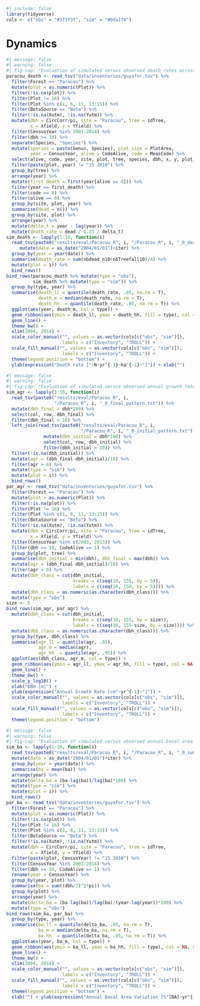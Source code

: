 ```r
#| include: false 
library(tidyverse) 
cols <- c("obs" = "#3f3f3f", "sim" = "#0da1f8")
```

# Dynamics

```r
#| message: false
#| warning: false
#| fig-cap: "Evaluation of simulated versus observed death rates across 10-years in Paracou."
paracou_death <- read_tsv("data/inventories/guyafor.tsv") %>% 
  filter(Forest == "Paracou") %>% 
  mutate(plot = as.numeric(Plot)) %>% 
  filter(!is.na(plot)) %>% 
  filter(Plot != 16) %>% 
  filter(Plot %in% c(1, 6, 11, 13:15)) %>% 
  filter(BotaSource == "Bota") %>% 
  filter(!is.na(Xutm), !is.na(Yutm)) %>% 
  mutate(dbh = CircCorr/pi, site = "Paracou", tree = idTree,
         x = Xfield, y = Yfield) %>% 
  filter(CensusYear %in% 2003:2014) %>% 
  filter(dbh >= 10) %>% 
  separate(Species, "Species") %>% 
  mutate(species = paste(Genus, Species), plot_size = PlotArea, 
         year = CensusYear, alive = CodeAlive, code = MeasCode) %>% 
  select(alive, code, year, site, plot, tree, species, dbh, x, y, plot_size) %>% 
  filter(paste(plot, year) != "15 2010") %>% 
  group_by(tree) %>% 
  arrange(year) %>% 
  mutate(first_death = first(year[alive == 0])) %>% 
  filter(year == first_death) %>% 
  filter(code == 0) %>% 
  filter(alive == 0) %>% 
  group_by(site, plot, year) %>% 
  summarise(dead = n()) %>% 
  group_by(site, plot) %>% 
  arrange(year) %>% 
  mutate(delta_t = year - lag(year)) %>% 
  mutate(death_rate = dead / 6.25 / delta_t)
sim_death <- lapply(1:10, function(i)
  read_tsv(paste0("results/eval/Paracou_R", i, "/Paracou_R", i, "_0_death.txt")) %>% 
     mutate(date = as_date("2004/01/01")+iter) %>% 
  group_by(year = year(date)) %>% 
  summarise(death_rate = sum(nbdead_n10+nbTreefall10)/4) %>% 
  mutate(plot = i)) %>% 
  bind_rows()
bind_rows(paracou_death %>% mutate(type = "obs"),
          sim_death %>% mutate(type = "sim")) %>% 
  group_by(type, year) %>% 
  summarise(death_ll = quantile(death_rate, .05, na.rm = T),
            death_m = median(death_rate, na.rm = T),  
            death_hh  = quantile(death_rate, .95, na.rm = T)) %>% 
  ggplot(aes(year, death_m, col = type)) +
  geom_ribbon(aes(ymin = death_ll, ymax = death_hh, fill = type), col = NA, alpha = 0.2) +
  geom_line() +
  theme_bw() +
  xlim(2004, 2014) +
  scale_color_manual("", values = as.vector(cols[c("obs", "sim")]), 
                     labels = c("Inventory", "TROLL")) +
  scale_fill_manual("", values = as.vector(cols[c("obs", "sim")]), 
                     labels = c("Inventory", "TROLL")) +
  theme(legend.position = "bottom") +
  ylab(expression("Death rate ["~N~yr^{-1}~ha^{-1}~"]")) + xlab("")
```

```r
#| message: false
#| warning: false
#| fig-cap: "Evaluation of simulated versus observed annual growth rates across 10-years dependent on tree original diameter in Paracou."
sim_agr <- lapply(1:10, function(i)
  read_tsv(paste0("results/eval/Paracou_R", i, 
                  "/Paracou_R", i, "_0_final_pattern.txt")) %>% 
  mutate(dbh_final = dbh*100) %>% 
  select(col, row, dbh_final) %>% 
  filter(dbh_final > 10) %>% 
  left_join(read_tsv(paste0("results/eval/Paracou_R", i, 
                            "/Paracou_R", i, "_0_initial_pattern.txt")) %>% 
              mutate(dbh_initial = dbh*100) %>% 
              select(col, row, dbh_initial) %>% 
              filter(dbh_initial > 10)) %>% 
  filter(!is.na(dbh_initial)) %>% 
  mutate(agr = (dbh_final-dbh_initial)/10) %>% 
  filter(agr > 0) %>% 
  mutate(type = "sim") %>% 
  mutate(plot = i)) %>% 
  bind_rows()
par_agr <- read_tsv("data/inventories/guyafor.tsv") %>% 
  filter(Forest == "Paracou") %>% 
  mutate(plot = as.numeric(Plot)) %>% 
  filter(!is.na(plot)) %>% 
  filter(Plot != 16) %>% 
  filter(Plot %in% c(1, 6, 11, 13:15)) %>% 
  filter(BotaSource == "Bota") %>% 
  filter(!is.na(Xutm), !is.na(Yutm)) %>% 
  mutate(dbh = CircCorr/pi, site = "Paracou", tree = idTree,
         x = Xfield, y = Yfield) %>% 
  filter(CensusYear %in% c(2003, 2013)) %>% 
  filter(dbh >= 10, CodeAlive == 1) %>% 
  group_by(plot, tree) %>% 
  summarise(dbh_initial = min(dbh), dbh_final = max(dbh)) %>% 
  mutate(agr = (dbh_final-dbh_initial)/10) %>% 
  filter(agr > 0) %>% 
  mutate(dbh_class = cut(dbh_initial, 
                         breaks = c(seq(10, 155, by = 5)), 
                         labels = c(seq(10, 150, by = 5)))) %>% 
  mutate(dbh_class = as.numeric(as.character(dbh_class))) %>% 
  mutate(type = "obs")
size <- 5
bind_rows(sim_agr, par_agr) %>% 
  mutate(dbh_class = cut(dbh_initial, 
                         breaks = c(seq(10, 155, by = size)), 
                         labels = c(seq(10, 155-size, by = size)))) %>% 
  mutate(dbh_class = as.numeric(as.character(dbh_class))) %>% 
  group_by(type, dbh_class) %>% 
  summarise(agr_ll = quantile(agr, .05),
            agr_m = median(agr),  
            agr_hh  = quantile(agr, .95)) %>% 
  ggplot(aes(dbh_class, agr_m, col = type)) +
  geom_ribbon(aes(ymin = agr_ll, ymax = agr_hh, fill = type), col = NA, alpha = 0.2) +
  geom_line() +
  theme_bw() +
  scale_y_log10() +
  xlab("DBH [m]") +
  ylab(expression("Annual Growth Rate [cm"~yr^{-1}~"]")) +
  scale_color_manual("", values = as.vector(cols[c("obs", "sim")]), 
                     labels = c("Inventory", "TROLL")) +
  scale_fill_manual("", values = as.vector(cols[c("obs", "sim")]), 
                     labels = c("Inventory", "TROLL")) +
  theme(legend.position = "bottom")
```

```r
#| message: false
#| warning: false
#| fig-cap: "Evaluation of simulated versus observed annual basal area variation across 10-years in Paracou."
sim_ba <- lapply(1:10, function(i)
  read_tsv(paste0("results/eval/Paracou_R", i, "/Paracou_R", i, "_0_sumstats.txt")) %>% 
  mutate(date = as_date("2004/01/01")+iter) %>% 
  group_by(year = year(date)) %>% 
  summarise(ba = mean(ba)) %>% 
  arrange(year) %>% 
  mutate(delta_ba = (ba-lag(ba))/lag(ba)*100) %>% 
  mutate(type = "sim") %>% 
  mutate(plot = i)) %>% 
  bind_rows()
par_ba <- read_tsv("data/inventories/guyafor.tsv") %>% 
  filter(Forest == "Paracou") %>% 
  mutate(plot = as.numeric(Plot)) %>% 
  filter(!is.na(plot)) %>% 
  filter(Plot != 16) %>% 
  filter(Plot %in% c(1, 6, 11, 13:15)) %>% 
  filter(BotaSource == "Bota") %>% 
  filter(!is.na(Xutm), !is.na(Yutm)) %>% 
  mutate(dbh = CircCorr/pi, site = "Paracou", tree = idTree,
         x = Xfield, y = Yfield) %>% 
  filter(paste(plot, CensusYear) != "15 2010") %>% 
  filter(CensusYear %in% 2003:2014) %>% 
  filter(dbh >= 10, CodeAlive == 1) %>% 
  rename(year = CensusYear) %>% 
  group_by(year, plot) %>% 
  summarise(ba = sum((dbh/2)^2*pi)) %>% 
  group_by(plot) %>% 
  arrange(year) %>% 
  mutate(delta_ba = (ba-lag(ba))/lag(ba)/(year-lag(year))*100) %>% 
  mutate(type = "obs")
bind_rows(sim_ba, par_ba) %>% 
  group_by(type, year) %>% 
  summarise(ba_ll = quantile(delta_ba, .05, na.rm = T),
            ba_m = median(delta_ba, na.rm = T),  
            ba_hh  = quantile(delta_ba, .95, na.rm = T)) %>% 
  ggplot(aes(year, ba_m, col = type)) +
  geom_ribbon(aes(ymin = ba_ll, ymax = ba_hh, fill = type), col = NA, alpha = 0.2) +
  geom_line() +
  theme_bw() +
  xlim(2004, 2014) +
  scale_color_manual("", values = as.vector(cols[c("obs", "sim")]), 
                     labels = c("Inventory", "TROLL")) +
  scale_fill_manual("", values = as.vector(cols[c("obs", "sim")]), 
                     labels = c("Inventory", "TROLL")) +
  theme(legend.position = "bottom") +
  xlab("") + ylab(expression("Annual Basal Area Variation [%"[BA]~yr^{-1}~"]"))
```
